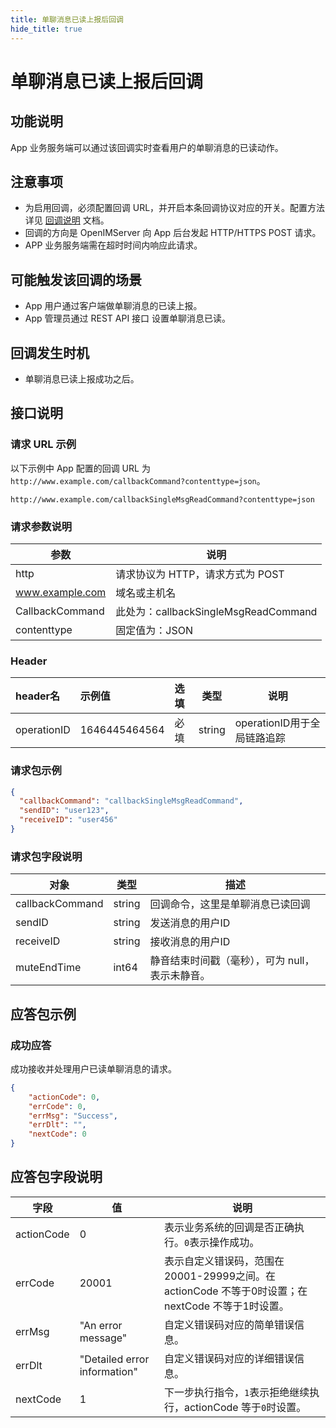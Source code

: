 ```yaml
---
title: 单聊消息已读上报后回调
hide_title: true
---
```


# 单聊消息已读上报后回调

## 功能说明
App 业务服务端可以通过该回调实时查看用户的单聊消息的已读动作。

## 注意事项
- 为启用回调，必须配置回调 URL，并开启本条回调协议对应的开关。配置方法详见 [回调说明](../introduction) 文档。
- 回调的方向是 OpenIMServer 向 App 后台发起 HTTP/HTTPS POST 请求。
- APP 业务服务端需在超时时间内响应此请求。

## 可能触发该回调的场景
- App 用户通过客户端做单聊消息的已读上报。
- App 管理员通过 REST API 接口 设置单聊消息已读。


## 回调发生时机
- 单聊消息已读上报成功之后。

## 接口说明

### 请求 URL 示例
以下示例中 App 配置的回调 URL 为 `http://www.example.com/callbackCommand?contenttype=json`。
```plaintext
http://www.example.com/callbackSingleMsgReadCommand?contenttype=json
```

### 请求参数说明

| 参数              | 说明                                            |
|-----------------|-----------------------------------------------|
| http            | 请求协议为 HTTP，请求方式为 POST                         |
| www.example.com | 域名或主机名                                        |
| CallbackCommand | 此处为：callbackSingleMsgReadCommand |
| contenttype     | 固定值为：JSON                                     |

### Header
| header名     | 示例值           | 选填  | 类型     | 说明                  |
|:------------|:--------------|:----|--------|---------------------|
| operationID | 1646445464564 | 必填  | string | operationID用于全局链路追踪 |

### 请求包示例
```json
{
  "callbackCommand": "callbackSingleMsgReadCommand",
  "sendID": "user123",
  "receiveID": "user456"
}
```

### 请求包字段说明

| 对象              | 类型     | 描述                         |
|-----------------|--------|----------------------------|
| callbackCommand | string | 回调命令，这里是单聊消息已读回调           |
| sendID          | string | 发送消息的用户ID                  |
| receiveID       | string | 接收消息的用户ID                  |
| muteEndTime     | int64  | 静音结束时间戳（毫秒），可为 null，表示未静音。 |


## 应答包示例

### 成功应答
成功接收并处理用户已读单聊消息的请求。

```json
{
    "actionCode": 0,
    "errCode": 0,
    "errMsg": "Success",
    "errDlt": "",
    "nextCode": 0
}
```

## 应答包字段说明

| 字段         | 值                           | 说明                                       |
|-------------|------------------------------|------------------------------------------|
| actionCode  | 0                            | 表示业务系统的回调是否正确执行。`0`表示操作成功。     |
| errCode     | 20001                        | 表示自定义错误码，范围在20001-29999之间。在 actionCode 不等于0时设置；在 nextCode 不等于1时设置。|
| errMsg      | "An error message"           | 自定义错误码对应的简单错误信息。|
| errDlt      | "Detailed error information" | 自定义错误码对应的详细错误信息。|
| nextCode    | 1                            | 下一步执行指令，`1`表示拒绝继续执行，actionCode 等于`0`时设置。|
